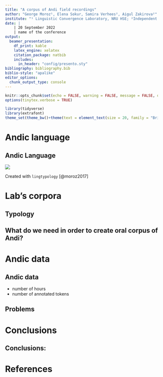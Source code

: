 ```yaml
---
title: "A corpus of Andi field recordings"
author: "George Moroz¹, Elena Sokur, Samira Verhees², Aigul Zakirova²"
institute: "¹ Linguistic Convergence Laboratory, NRU HSE; ²Independent researhcer"
date: |
    | 20 September 2022
    | name of the conference
output: 
  beamer_presentation:
    df_print: kable
    latex_engine: xelatex
    citation_package: natbib
    includes:
      in_header: "config/presento.sty"
bibliography: bibliography.bib
biblio-style: "apalike"
editor_options: 
  chunk_output_type: console
---
```


```r
knitr::opts_chunk$set(echo = FALSE, warning = FALSE, message = FALSE, dev='cairo_pdf')
options(tinytex.verbose = TRUE)

library(tidyverse)
library(extrafont)
theme_set(theme_bw()+theme(text = element_text(size = 20, family = "Brill")))
```

# \color{colorwhite} Andic language

## Andic Language

![](images/01_map.png)

Created with `lingtypology` [@moroz2017]

# \color{colorwhite} Lab's corpora

## Typology

## What do we need in order to create oral corpus of Andi?

# Andic data

## Andic data

* number of hours
* number of annotated tokens

## Problems

# \color{colorwhite} Conclusions

## Conclusions:

# References {.allowframebreaks}

